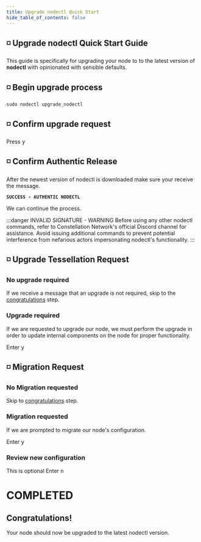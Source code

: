 ```yaml
---
title: Upgrade nodectl Quick Start
hide_table_of_contents: false
---
```



<head>
  <title>Constellation nodectl utility</title>
  <meta
    name="description"
    content="nodectl utility upgrade nodectl"
  />
</head>

## ◽ Upgrade nodectl Quick Start Guide

This guide is specifically for upgrading your node to to the latest version of **nodectl** with opinionated with sensible defaults.

## ◽ Begin upgrade process
```
sudo nodectl upgrade_nodectl
```

## ◽ Confirm upgrade request
Press <kbd>y</kbd>

## ◽ Confirm Authentic Release
After the newest version of nodectl is downloaded make sure your receive the message.

**`SUCCESS - AUTHENTIC NODECTL`** 

We can continue the process.

:::danger INVALID SIGNATURE - WARNING
Before using any other nodectl commands, refer to Constellation Network's official Discord channel for assistance. Avoid issuing additional commands to prevent potential interference from nefarious actors impersonating nodectl's functionality.
:::

## ◽ Upgrade Tessellation Request

### No upgrade required
If we receive a message that an upgrade is not required, skip to the [congratulations](#congratulations) step.

### Upgrade required
If we are requested to upgrade our node, we must perform the upgrade in order to update internal components on the node for proper functionality.

Enter <kbd>y</kbd>

## ◽ Migration Request
### No Migration requested
Skip to [congratulations](#congratulations) step.

### Migration requested
If we are prompted to migrate our node's configuration.

Enter <kbd>y</kbd>

### Review new configuration
This is optional
Enter <kbd>n</kbd>

# COMPLETED
## Congratulations!
Your node should now be upgraded to the latest nodectl version. 